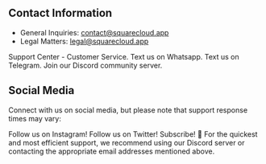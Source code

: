 
## Contact Information

- General Inquiries: contact@squarecloud.app
- Legal Matters: legal@squarecloud.app


<CardGroup cols={1}>
  <Card
    title="SAC"
    href="https://squarecloud.app/dashboard/support"
    iconType="brands"
  >
    Support Center - Customer Service.
  </Card> 
  <Card
    title="Whatsapp"
    icon="whatsapp"
    href="https://go.squarecloud.app/whatsapp"
    iconType="brands"
  >
    Text us on Whatsapp.
  </Card>
  <Card
    title="Telegram"
    icon="telegram"
    href="https://go.squarecloud.app/telegram"
    iconType="brands"
  >
    Text us on Telegram.
  </Card>
    <Card
    title="Discord"
    icon="discord"
    href="https://go.squarecloud.app/discord"
    iconType="brands"
  >
    Join our Discord community server.
  </Card>
</CardGroup>

## Social Media

Connect with us on social media, but please note that support response times may vary:

<CardGroup cols={3}>
  <Card
    title="Instagram"
    icon="instagram"
    href="https://www.instagram.com/squarecloudofc/"
    iconType="brands"
    color="#E1306C"
  >
    Follow us on Instagram!
  </Card> 
  <Card
    title="X (or Twitter)"
    icon="x-twitter"
    href="https://twitter.com/squarecloudofc"
    iconType="brands"
    color="#1DA1F2"
  >
    Follow us on Twitter!
  </Card>
  <Card
    title="Youtube"
    icon="youtube"
    href="https://www.youtube.com/@squarecloudofc?sub_confirmation=1"
    iconType="brands"
    color="#FF0000"
  >
    Subscribe! 🥰
  </Card>
</CardGroup>
For the quickest and most efficient support, we recommend using our Discord server or contacting the appropriate email addresses mentioned above.
